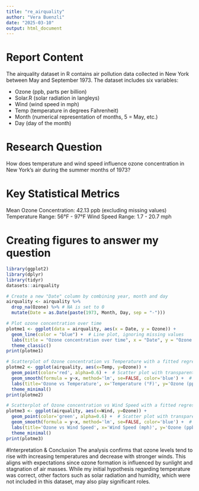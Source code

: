 ---
title: "re_airquality"
author: "Vera Buenzli"
date: "2025-03-10"
output: html_document
---

# Report Content
The airquality dataset in R contains air pollution data collected in New York between May and September 1973. The dataset includes six variables:

  - Ozone (ppb, parts per billion)
  - Solar.R (solar radiation in langleys)
  - Wind (wind speed in mph)
  - Temp (temperature in degrees Fahrenheit)
  - Month (numerical representation of months, 5 = May, etc.)
  - Day (day of the month)

# Research Question
How does temperature and wind speed influence ozone concentration in New York’s air during the summer months of 1973?

# Key Statistical Metrics
Mean Ozone Concentration: 42.13 ppb (excluding missing values)
Temperature Range: 56°F - 97°F
Wind Speed Range: 1.7 - 20.7 mph

# Creating figures to answer my question
```{r}
library(ggplot2)
library(dplyr)
library(tidyr)
datasets::airquality
```

```{r}

# Create a new "Date" column by combining year, month and day
airquality <- airquality %>%
  drop_na(Ozone) %>% # NA is set to 0
  mutate(Date = as.Date(paste(1973, Month, Day, sep = "-")))

# Plot ozone concentration over time
plotme1 <- ggplot(data = airquality, aes(x = Date, y = Ozone)) + 
  geom_line(color = "blue") +  # Line plot, ignoring missing values
  labs(title = "Ozone concentration over time", x = "Date", y = "Ozone (ppb)") +
  theme_classic()
print(plotme1)
```

```{r}
# Scatterplot of Ozone concentration vs Temperature with a fitted regression line
plotme2 <- ggplot(airquality, aes(x=Temp, y=Ozone)) +
  geom_point(color='red', alpha=0.6) +  # Scatter plot with transparent points
  geom_smooth(formula = y~x, method='lm', se=FALSE, color='blue') +  # Linear regression line
  labs(title='Ozone vs Temperature', x='Temperature (°F)', y='Ozone (ppb)') +
  theme_minimal()
print(plotme2)
```
```{r}
# Scatterplot of Ozone concentration vs Wind Speed with a fitted regression line
plotme3 <- ggplot(airquality, aes(x=Wind, y=Ozone)) +
  geom_point(color='green', alpha=0.6) +  # Scatter plot with transparency
  geom_smooth(formula = y~x, method='lm', se=FALSE, color='blue') +  # Linear regression line
  labs(title='Ozone vs Wind Speed', x='Wind Speed (mph)', y='Ozone (ppb)') +
  theme_minimal()
print(plotme3)
```

#Interpretation & Conclusion
The analysis confirms that ozone levels tend to rise with increasing temperatures and decrease with stronger winds. This aligns with expectations since ozone formation is influenced by sunlight and stagnation of air masses. While my initial hypothesis regarding temperature was correct, other factors such as solar radiation and humidity, which were not included in this dataset, may also play significant roles.
